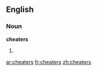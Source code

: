 ==English==

===Noun===
'''cheaters'''

# {{plural of|[[cheater]]}}

{{anagrams:en/aceehrst}}
[[ar:cheaters]]
[[fr:cheaters]]
[[zh:cheaters]]